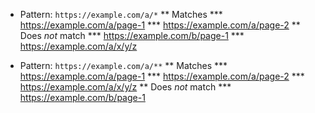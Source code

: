 * Pattern: `https://example.com/a/*`
** Matches
*** https://example.com/a/page-1
*** https://example.com/a/page-2
** Does _not_ match
*** https://example.com/b/page-1
*** https://example.com/a/x/y/z

* Pattern: `https://example.com/a/**`
** Matches
*** https://example.com/a/page-1
*** https://example.com/a/page-2
*** https://example.com/a/x/y/z
** Does _not_ match
*** https://example.com/b/page-1
